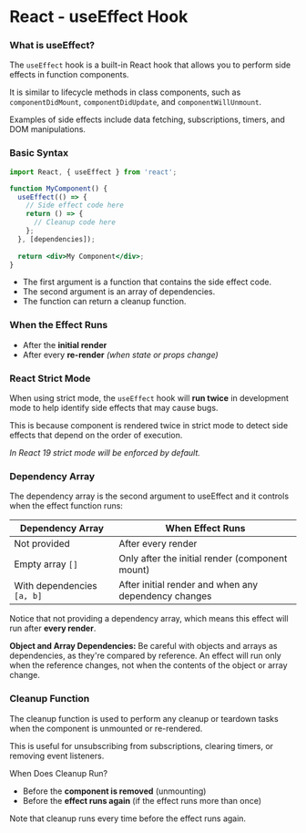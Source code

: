 # React - useEffect Hook

### What is useEffect?

The `useEffect` hook is a built-in React hook that allows you to perform side effects in function components. 

It is similar to lifecycle methods in class components, such as `componentDidMount`, `componentDidUpdate`, and `componentWillUnmount`.

Examples of side effects include data fetching, subscriptions, timers, and DOM manipulations.

### Basic Syntax

```jsx
import React, { useEffect } from 'react';

function MyComponent() {
  useEffect(() => {
    // Side effect code here
    return () => {
      // Cleanup code here
    };
  }, [dependencies]);
  
  return <div>My Component</div>;
}
```

- The first argument is a function that contains the side effect code.
- The second argument is an array of dependencies. 
- The function can return a cleanup function.


### When the Effect Runs

- After the **initial render**
- After every **re-render** _(when state or props change)_

### React Strict Mode

When using strict mode, the `useEffect` hook will **run twice** in development mode to help identify side effects that may cause bugs.

This is because component is rendered twice in strict mode to detect side effects that depend on the order of execution.

_In React 19 strict mode will be enforced by default._

### Dependency Array

The dependency array is the second argument to useEffect and it controls when the effect function runs:

| Dependency Array           | When Effect Runs                                      |
|----------------------------|-------------------------------------------------------|
| Not provided               | After every render                                    |
| Empty array `[]`           | Only after the initial render (component mount)       |
| With dependencies `[a, b]` | After initial render and when any dependency changes  |


Notice that not providing a dependency array, which means this effect will run after **every render**.

**Object and Array Dependencies:** Be careful with objects and arrays as dependencies, as they're compared by reference.
An effect will run only when the reference changes, not when the contents of the object or array change.


### Cleanup Function

The cleanup function is used to perform any cleanup or teardown tasks when the component is unmounted or re-rendered.

This is useful for unsubscribing from subscriptions, clearing timers, or removing event listeners.

When Does Cleanup Run?

- Before the **component is removed** (unmounting)
- Before the **effect runs again** (if the effect runs more than once)

Note that cleanup runs every time before the effect runs again.